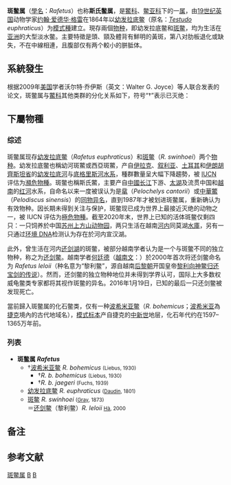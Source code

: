 {{NoteTA
|1=zh-hans:系统发生; zh-hant:系統發生; zh-tw:譜系關係;
|2=zh-cn:通过; zh-tw:透過;
}}
{{Automatic taxobox
| fossil_range = {{geological range|15.97|0|ref={{r|FW1}}}}[[中新世|中新世]]早期至今
| image_upright = 1.1
| image = Rùa Đồng Mô.jpg
| image2 = Rafetus euphraticus cropped.jpg
| image2_caption = [[斑鳖|斑鳖]]（上）和[[幼发拉底鳖|幼发拉底鳖]]（下）
| taxon = Rafetus
| authority = [[约翰·爱德华·格雷|Gray]], 1864{{r|Gray, 1864}}
| type_species = 幼发拉底鳖 ''[[Testudo|Testudo]] euphraticus''<br>（＝''Rafetus euphraticus''）
| type_species_authority = [[弗朗索瓦·馬里·多丹|Daudin]], 1801
| subdivision_ranks = 其他种
| subdivision = {{center|[[#列表|见正文]]}}
| synonyms =
* ''Oscaria'' <small>Gray, 1873</small>
* ''Yuen'' <small>[[韩伯禄|Heude]], 1880</small>
| synonyms_ref = {{r|ITIS}}
}}

'''斑鳖属'''（[[學名|學名]]：''Rafetus''）也称'''斯氏鳖属'''{{r|中国动物志}}，是[[鱉科|鱉科]]、[[鳖亚科|鳖亚科]]下的一[[属|属]]，由[[19世纪|19世纪]][[英国|英国]]动物学家[[约翰·爱德华·格雷|约翰·爱德华·格雷]]在1864年以[[幼发拉底鳖|幼发拉底鳖]]（原名：''[[Testudo|Testudo]] euphraticus''）为[[模式種|模式種]]建立{{r|Gray, 1864}}。現存兩個[[物种|物种]]，即幼发拉底鳖和[[斑鳖|斑鳖]]{{r|ITIS}}，均为生活在[[亚洲|亚洲]]的大型淡水鳖。主要特徵是頭、頸及體背有鮮明的黃斑，第八对肋板退化或缺失，不在中線相連，且腹部仅有两个較小的胼胝体{{r|中国动物志|Gray, 1864}}。

==系統發生==
根据2009年[[美国|美国]]学者沃尔特·乔伊斯（英文：Walter G. Joyce）等人联合发表的论文，斑鳖属与[[鱉科|鱉科]]其他类群的分化关系如下，符号“†”表示已灭绝：{{r|Joyce et al, 2009}}
{{clade |style=font-size:95%; line-height:1.1em;
|label1=[[鱉科|鱉科]] |sublabel1= Trionychidae 
|1={{clade
   |1={{clade
      |label1=[[盤鱉亞科|盤鱉亞科]] |sublabel1= Cyclanorbinae 
      |1={{clade
         |1= [[盤鱉屬|盤鱉屬]] ''Cyclanorbis''
         |2={{clade
            |1= [[圓鱉屬|圓鱉屬]] ''Cycloderma''
            |2= [[緣板鱉屬|緣板鱉屬]] ''Lissemys'' }} }}
      |label2=†[[团板鳖亚科|团板鳖亚科]] |sublabel2= Plastomeninae 
      |2={{clade
         |1= †[[哈氏鳖属|哈氏鳖属]] ''Hutchemys''
         |2= †[[团板鳖属|团板鳖属]] ''Plastomenus'' }} }}
   |label2=[[鱉亞科|鱉亞科]] |sublabel2= Trionychinae 
   |2={{clade
      |1={{clade
         |1={{clade
            |1= [[鱉屬|鱉屬]] ''Trionyx''
            |2={{clade
               |1= [[小頭鱉屬|小頭鱉屬]] ''Chitra''
               |2= [[黿屬|黿屬]] ''Pelochelys'' }} }}
         |2={{clade
            |1= [[滑鱉屬|滑鱉屬]] ''Apalone''
            |2= '''斑鱉屬 ''Rafetus''''' }} }}
      |2={{clade
         |1={{clade
            |1= [[軟鱉屬|軟鱉屬]] ''Amyda''
            |2= [[盾鱉屬|盾鱉屬]] ''Aspideretes''
            |3= [[麗鱉屬|麗鱉屬]] ''Nilssonia'' }}
         |2={{clade
            |1= [[紋鱉屬|紋鱉屬]] ''Dogania''
            |2= [[山瑞鱉屬|山瑞鱉屬]] ''Palea''
            |3= [[中華鱉屬|中華鱉屬]] ''Pelodiscus''
}} }} }} }} }}

==下屬物種==
===综述===
斑鳖属现存[[幼发拉底鳖|幼发拉底鳖]]（''Rafetus euphraticus''）和[[斑鳖|斑鳖]]（''R. swinhoei''）两个[[物种|物种]]{{r|ITIS}}。幼发拉底鳖也稱幼河斑鱉或西亞斑鱉，产自[[伊拉克|伊拉克]]、[[叙利亚|叙利亚]]、[[土耳其|土耳其]]和[[伊朗|伊朗]][[胡齊斯坦省|胡齊斯坦省]]的[[幼发拉底河|幼发拉底河]]与[[底格里斯河|底格里斯河]][[水系|水系]]，種群數量呈大幅下降趨勢，被 [[IUCN|IUCN]] 评估为[[瀕危物種|瀕危物種]]{{r|IUCN1}}。斑鳖也稱斯氏鱉，主要产自[[中國|中國]][[长江|长江]]下游、[[太湖|太湖]]及流贯中国和[[越南|越南]]的[[红河|红河]]水系，自命名以来一度被误认为是[[鼋|鼋]]（''Pelochelys cantorii''）或[[中華鱉|中華鱉]]（''Pelodiscus sinensis''）的[[同物异名|同物异名]]，直到1987年才被划进斑鳖属，重新确认为有效物种。因长期未得到关注与保护，斑鳖现已成为世界上最接近灭绝的动物之一，被 IUCN 评估为[[極危物種|極危物種]]{{r|IUCN2}}。截至2020年末，世界上已知的活体斑鳖仅剩四只：一只饲养於中国[[苏州上方山森林动物世界|苏州上方山动物园]]，两只生活在越南[[河内|河内]]同莫湖[[水庫|水庫]]，另有一只通过[[环境DNA|环境 DNA]]检测认为存在於河内宣汉湖{{NoteTag|同莫湖（英文：Dong Mo Lake）又译作“东莫湖”“东寞湖”或“董墨湖”；宣汉湖（英文：Xuan Khanh Lake）又译作“春庆湖”“春卿湖”“宣庆湖”或“玄庆湖”。}}。

此外，曾生活在河内[[还剑湖|还剑湖]]的斑鳖，被部分越南学者认为是一个与斑鳖不同的独立物种，称之为[[还剑鳖|还剑鳖]]。越南学者[[何廷德|何廷德]]（[[越南語字母|越南文]]：{{lang|vi|Hà Đình Đức}}）於2000年首次将还剑鳖命名为 ''Rafetus leloii''（种名意为“黎利鳖”，源自越南[[后黎朝|后黎朝]]开国皇帝[[黎利|黎利]][[还剑鳖#相关传说|向神鳖归还宝剑的传说]]）。然而，还剑鳖的独立物种地位并未得到学界认可，国际上大多数权威龟鳖类专家都将其视作斑鳖的异名{{r|Farkas et al, 2003}}。2016年1月19日，已知的最后一只还剑鳖被发现死亡{{r|PhapLuatso.com|环球时报}}。

當前歸入斑鳖属的化石鳖类，仅有一种[[波希米亚鳖|波希米亚鳖]]（''R. bohemicus''；[[波希米亚|波希米亚]]為[[捷克|捷克]]境內的古代地域名），[[模式标本|模式标本]]产自捷克的[[中新世|中新世]]地层，化石年代约在1597–1365万年前{{r|FW1}}。

===列表===
* '''斑鳖属 ''Rafetus'''''
** †[[波希米亚鳖|波希米亚鳖]] ''R. bohemicus'' <small>(Liebus, 1930)</small>
*** †''R. b. bohemicus'' <small>(Liebus, 1930)</small>
*** †''R. b. jaegeri'' <small>(Fuchs, 1939){{r|GBIF|FW2}}</small>
** [[幼发拉底鳖|幼发拉底鳖]] ''R. euphraticus'' <small>([[弗朗索瓦·馬里·多丹|Daudin]], 1801)</small>
** [[斑鳖|斑鳖]] ''R. swinhoei'' <small>([[约翰·爱德华·格雷|Gray]], 1873)</small><br>＝[[还剑鳖|还剑鳖]]（黎利鳖）''R. leloii'' <small>[[何廷德|Hà]], 2000</small>

==备注==
{{NoteFoot}}

==参考文献==
{{Commons category|Rafetus}}
{{Wikispecies|Rafetus}}
{{Reflist|refs=
<ref name="FW1">{{Fossilworks |id=352002 |title=''Rafetus bohemicus'' |access-date=2020-12-14}}</ref>

<ref name="Gray, 1864">{{cite journal |author=Gray, J.E. |author-link=约翰·爱德华·格雷 |year=1864 |title=Revision of the species of Trionychidae found in Asia and Africa, with the descriptions of some new species |url=https://archive.org/stream/proceedingsofgen64zool#page/81/mode/2up |journal=''{{le|動物學期刊|Journal of Zoology|Proceedings of the Zoological Society of London}}'' |pages=76–98 |s2cid=86084507 |s2cid-access=free}}</ref>

<ref name="ITIS">{{ITIS |id=551736 |title=''Rafetus'' |access-date=2020-12-14}}</ref>

<ref name="中国动物志">{{cite book |author=宗愉 |chapter=鳖科 TRIONYCHIDAE |editor1=张孟闻 |editor1-link=张孟闻 |editor2=宗愉 |editor3=马积藩 |title=中国动物志: 爬行纲 第一卷: 总论 龟鳖目 鳄形目 |publisher=[[科学出版社|科学出版社]] |place=[[北京|北京]] |year=1998 |page=55 |isbn=7-03-005747-3 |lccn=2003543842 |oclc=829891777 |ol=31589325M |id={{NLC|000911709}} }}{{zh-cn}}</ref>

<ref name="Joyce et al, 2009">{{cite journal |author1=Joyce, Walter G. |author2=Revan, Ariel |author3=Lyson, Tyler R. |author4=Danilov, Igor G. |year=2009 |title=Two New Plastomenine Softshell Turtles from the Paleocene of Montana and Wyoming |journal=''Bulletin of the [[皮博迪自然史博物館|Peabody Museum of Natural History]]'' |volume=50 |issue=2 |pages=307–325 |url=https://www.mrfdigs.com/publications/200910_joyce-et-al.pdf |doi=10.3374/014.050.0202 |s2cid=85505337 |s2cid-access=free |archive-date=2021-07-25 |archive-url=https://web.archive.org/web/20210725073843/https://www.mrfdigs.com/publications/200910_joyce-et-al.pdf |url-status=live}}</ref>

<ref name="IUCN1">{{cite iucn |author1=Ghaffari, H. |author2=Taskavak, E. |author3=Turkozan, O. |author4=Mobaraki, A. |name-list-style=amp |year=2017 |title=''Rafetus euphraticus'' |page=e.T19070A1956551 |doi=10.2305/IUCN.UK.2017-3.RLTS.T19070A1956551.en}}</ref>

<ref name="IUCN2">{{cite iucn |author1=Fong, J. |author2=Hoang, H. |author3=Kuchling, G. |author4=Li, P. |author5=McCormack, T. |author6=Rao, D.-Q. |author7=Timmins, R.J. |author8=Wang, L. |name-list-style=amp |year=2021 |title=''Rafetus swinhoei'' |page=e.T39621A2931537 |doi=10.2305/IUCN.UK.2021-1.RLTS.T39621A2931537.en}}</ref>

<ref name="Farkas et al, 2003">{{cite journal |author1=Farkas, B. |author2=Webb, R.G. |author2-link=Robert G. Webb<!-- 羅伯特·格雷韋姆·韋伯 --> |title=''Rafetus leloii'' Hà Dinh Dúc, 2000—an invalid species of softshell turtle from Hoan Kiem Lake, Hanoi, Vietnam (Reptilia, Testudines, Trionychidae) |journal=''Zoologische Abhandlungen'' |year=2003 |volume=53 |pages=107–112 |url=https://iucn-tftsg.org/wp-content/uploads/file/Articles/Farkas_and_Webb_2003.pdf |issn=0375-5231 |archive-date=2013-09-21 |archive-url=https://web.archive.org/web/20130921060734/http://www.iucn-tftsg.org/wp-content/uploads/file/Articles/Farkas_and_Webb_2003.pdf |url-status=live}}</ref>

<ref name="PhapLuatso.com">{{cite news |title='Cụ' rùa Hồ Gươm đã chết |url=https://web.archive.org/web/20160121015208/http://www.phapluatso.com/cu-rua-ho-guom-da-chet.html |work=''PhapLuatso.com'' |date=2016-01-19 |archive-date=2016-01-21}}{{vi}}</ref>

<ref name="环球时报">{{cite news |author=宇可 |date=2016-01-22 |title=百年老鳖去世令越南伤感 民众视其为“国宝”神物 |url=https://world.huanqiu.com/article/9CaKrnJTlWQ |newspaper=[[环球时报|环球时报]] |archive-date=2021-11-21 |archive-url=https://web.archive.org/web/20211121224141/https://world.huanqiu.com/article/9CaKrnJTlWQ |url-status=live}}{{zh-cn}}</ref>

<ref name="GBIF">{{GBIF |id=9270114 |title=''Trionyx bohemicus'' (Liebus, 1930) |access-date=2021-11-21}}</ref>

<ref name="FW2">{{Fossilworks |id=364630 |title=''Trionyx bohemicus jaegeri'' |access-date=2020-12-14}}</ref>
}}

{{龟鳖目|C.}}
{{Taxonbar|from=Q1930722}}
{{Portal bar|灭绝与濒危物种|兩棲爬行動物|動物|生物学}}

[[Category:斑鳖属|]]
[[Category:约翰·爱德华·格雷命名的生物分类|B]]
[[Category:1864年描述的分類群|B]]